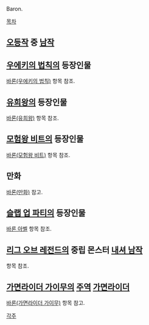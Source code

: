 Baron.

[[목차]]

== [[오등작]] 중 [[남작]] ==

== [[우에키의 법칙]]의 등장인물 ==
[[바론(우에키의 법칙)]] 항목 참조.

== [[유희왕]]의 등장인물 ==
[[바론(유희왕)]] 항목 참조.

== [[모험왕 비트]]의 등장인물 ==
[[바론(모험왕 비트)]] 항목 참조.

== 만화 ==
[[바론(만화)]] 참고.

== [[슬랩 업 파티]]의 등장인물 ==
[[바론 아벨]] 항목 참조.

== [[리그 오브 레전드]]의 중립 몬스터 [[내셔 남작]] ==
항목 참조.

== [[가면라이더 가이무]]의 [[주역]] [[가면라이더]] ==
[[바론(가면라이더 가이무)]] 항목 참고.

[[각주]]

